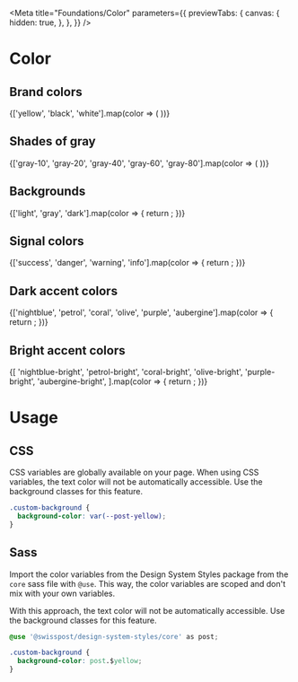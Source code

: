 
<Meta
  title="Foundations/Color"
  parameters={{
    previewTabs: {
      canvas: {
        hidden: true,
      },
    },
  }}
/>

# Color

## Brand colors

<section className="color-square__section">
  {['yellow', 'black', 'white'].map(color => (
    <ColorSwatch key={color} color={color} />
  ))}
</section>

## Shades of gray

<section className="color-square__section">
  {['gray-10', 'gray-20', 'gray-40', 'gray-60', 'gray-80'].map(color => (
    <ColorSwatch color={color} key={color} isBackground={false} />
  ))}
</section>

## Backgrounds

<section className="color-square__section">
  {['light', 'gray', 'dark'].map(color => {
    return <ColorSwatch key={color} color={color} />;
  })}
</section>

## Signal colors

<section className="color-square__section">
  {['success', 'danger', 'warning', 'info'].map(color => {
    return <ColorSwatch key={color} color={color} />;
  })}
</section>

## Dark accent colors

<section className="color-square__section">
  {['nightblue', 'petrol', 'coral', 'olive', 'purple', 'aubergine'].map(color => {
    return <ColorSwatch key={color} color={color} />;
  })}
</section>

## Bright accent colors

<section className="color-square__section">
  {[
    'nightblue-bright',
    'petrol-bright',
    'coral-bright',
    'olive-bright',
    'purple-bright',
    'aubergine-bright',
  ].map(color => {
    return <ColorSwatch key={color} color={color} />;
  })}
</section>

# Usage

## CSS

CSS variables are globally available on your page. When using CSS variables, the text color will not be automatically accessible. Use the background classes for this feature.

```css dark
.custom-background {
  background-color: var(--post-yellow);
}
```

## Sass

Import the color variables from the Design System Styles package from the `core` sass file with `@use`. This way, the color variables are scoped and don't mix with your own variables.

With this approach, the text color will not be automatically accessible. Use the background classes for this feature.

```css dark
@use '@swisspost/design-system-styles/core' as post;

.custom-background {
  background-color: post.$yellow;
}
```
